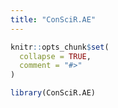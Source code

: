 ```yaml
---
title: "ConSciR.AE"
---
```


```r
knitr::opts_chunk$set(
  collapse = TRUE,
  comment = "#>"
)
```

```r
library(ConSciR.AE)
```
